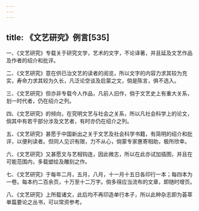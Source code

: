 ```yaml
---
---
---
```

title: 《文艺研究》例言[535]
---




一、《文艺研究》专载关于研究文学，艺术的文字，不论译著，并且延及文艺作品及作者的绍介和批评。

二、《文艺研究》意在供已治文艺的读者的阅览，所以文字的内容力求其较为充实，寿命力求其较为久长，凡泛论空谈及启蒙之文，倘是陈言，俱不选入。

三、《文艺研究》但亦非专载今人作品，凡前人旧作，倘于文艺史上有重大关系，划一时代者，仍在绍介之列。

四、《文艺研究》的倾向，在究明文艺与社会之关系，所以凡社会科学上的论文，倘其中有若干部分涉及文艺者，有时亦仍在绍介之列。

五、《文艺研究》甚愿于中国新出之关于文艺及社会科学书籍，有简明的绍介和批评，以便利读者。但同人见识有限，力不从心，倘蒙专家惠寄相助，极所欣幸。

六、《文艺研究》又甚愿文与艺相钩连，因此微志，所以在此亦试加插图，并且在可能范围内，多载塑绘及雕刻之作。

七、《文艺研究》于每年二月，五月，八月，十一月十五日各印行一本；每四本为一卷。每本约二百余页，十万至十二万字。倘多得应当流布的文章，即随时增页。

八、《文艺研究》上所载诸文，此后均不再印造单行本子，所以此种杂志即为荟萃单篇要论之丛书，可以常资参考。